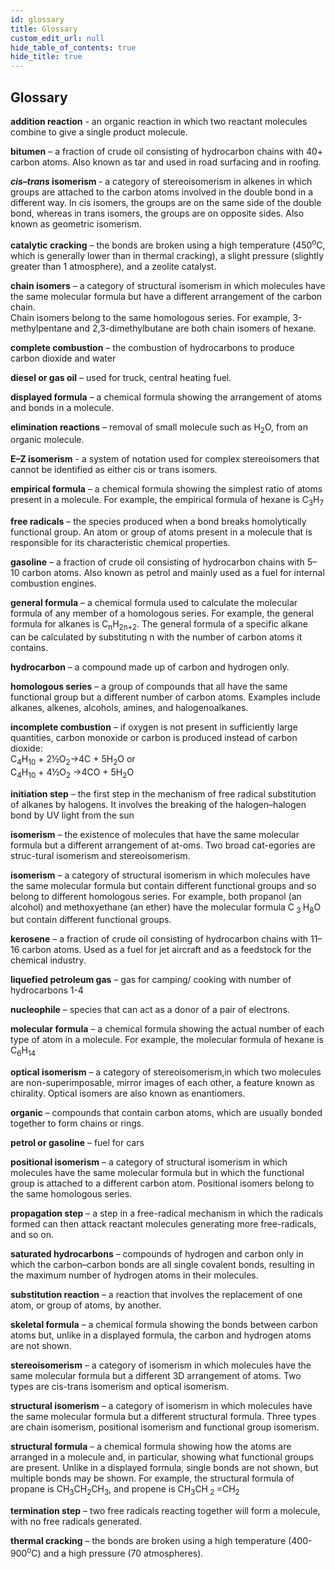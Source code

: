 ```yaml
---
id: glossary
title: Glossary
custom_edit_url: null
hide_table_of_contents: true
hide_title: true
---
```



## Glossary

<p>
  <strong>addition reaction</strong>
  <AudioButton url="/media/117.22a3c4db.mp3" /> - an organic reaction in which two
  reactant molecules combine to give a single product molecule.
</p>
<p>
  <strong>bitumen</strong>
  <AudioButton url="/media/118.51bcc907.mp3" /> – a fraction of crude oil consisting
  of hydrocarbon chains with 40+ carbon atoms. Also known as tar and used in road
  surfacing and in roofing.
</p>
<p>
  <strong>
    <em>cis–trans</em> isomerism
  </strong>
  <AudioButton url="/media/119.fe269958.mp3" /> - a category of stereoisomerism in
  alkenes in which groups are attached to the carbon atoms involved in the double
  bond in a different way. In cis isomers, the groups are on the same side of the
  double bond, whereas in trans isomers, the groups are on opposite sides. Also known
  as geometric isomerism.
</p>
<p>
  <strong>catalytic cracking</strong>
  <AudioButton url="/media/120.3d56cf5b.mp3" /> – the bonds are broken using a high
  temperature (450<sup>o</sup>C, which is generally lower than in thermal cracking),
  a slight pressure (slightly greater than 1 atmosphere), and a zeolite catalyst.
</p>
<p>
  <strong>chain isomers</strong>
  <AudioButton url="/media/121.8aef396f.mp3" /> – a category of structural isomerism
  in which molecules have the same molecular formula but have a different arrangement
  of the carbon chain.
  <br />
  Chain isomers belong to the same homologous series. For example, 3-methylpentane
  and 2,3-dimethylbutane are both chain isomers of hexane.
</p>
<p>
  <strong>complete combustion</strong>
  <AudioButton url="/media/122.2e0b93ee.mp3" /> – the combustion of hydrocarbons
  to produce carbon dioxide and water
</p>
<p>
  <strong>diesel or gas oil</strong>
  <AudioButton url="/media/123.dab80e4e.mp3" /> – used for truck, central heating
  fuel.
</p>
<p>
  <strong>displayed formula</strong>
  <AudioButton url="/media/124.53971b2c.mp3" /> – a chemical formula showing the
  arrangement of atoms and bonds in a molecule.
</p>
<p>
  <strong>elimination reactions</strong>
  <AudioButton url="/media/125.fc960418.mp3" /> – removal of small molecule such
  as H<sub>2</sub>O, from an organic molecule.
</p>
<p>
  <strong>E–Z isomerism</strong>
  <AudioButton url="/media/126.308d08b0.mp3" /> - a system of notation used for complex
  stereoisomers that cannot be identified as either cis or trans isomers.
</p>
<p>
  <strong>empirical formula</strong>
  <AudioButton url="/media/127.4dd37be1.mp3" /> – a chemical formula showing the
  simplest ratio of atoms present in a molecule. For example, the empirical formula
  of hexane is C<sub>3</sub>H<sub>7</sub>
</p>
<p>
  <strong>free radicals</strong>
  <AudioButton url="/media/128.967f88f0.mp3" /> – the species produced when a bond
  breaks homolytically functional group. An atom or group of atoms present in a molecule
  that is responsible for its characteristic chemical properties.
</p>
<p>
  <strong>gasoline</strong>
  <AudioButton url="/media/129.d57f8012.mp3" /> – a fraction of crude oil consisting
  of hydrocarbon chains with 5–10 carbon atoms. Also known as petrol and mainly used
  as a fuel for internal combustion engines.
</p>
<p>
  <strong>general formula</strong>
  <AudioButton url="/media/130.cd546ddb.mp3" /> – a chemical formula used to calculate
  the molecular formula of any member of a homologous series. For example, the general
  formula for alkanes is C<sub>n</sub>H<sub>2n+2</sub>. The general formula of a
  specific alkane can be calculated by substituting n with the number of carbon atoms
  it contains.
</p>
<p>
  <strong>hydrocarbon</strong>
  <AudioButton url="/media/131.359ec07c.mp3" /> – a compound made up of carbon and
  hydrogen only.
</p>
<p>
  <strong>homologous series</strong>
  <AudioButton url="/media/132.49d3a316.mp3" /> – a group of compounds that all have
  the same functional group but a different number of carbon atoms. Examples include
  alkanes, alkenes, alcohols, amines, and halogenoalkanes.
</p>
<p>
  <strong>incomplete combustion</strong>
  <AudioButton url="/media/133.4f0d0e99.mp3" /> – if oxygen is not present in sufficiently
  large quantities, carbon monoxide or carbon is produced instead of carbon dioxide:
  <br />C<sub>4</sub>H<sub>10</sub> + 2½O<sub>2</sub>→4C + 5H<sub>2</sub>O or
  <br />C<sub>4</sub>H<sub>10</sub> + 4½O<sub>2</sub> →4CO + 5H<sub>2</sub>O
</p>
<p>
  <strong>initiation step</strong>
  <AudioButton url="/media/134.0e142a40.mp3" /> – the first step in the mechanism
  of free radical substitution of alkanes by halogens. It involves the breaking of
  the halogen–halogen bond by UV light from the sun
</p>
<p>
  <strong>isomerism</strong>
  <AudioButton url="/media/135.d1a41022.mp3" /> – the existence of molecules that
  have the same molecular formula but a different arrangement of at-oms. Two broad
  cat-egories are struc-tural isomerism and stereoisomerism.
</p>
<p>
  <strong>isomerism</strong>
  <AudioButton url="/media/136.fa24fc0f.mp3" /> – a category of structural isomerism
  in which molecules have the same molecular formula but contain different functional
  groups and so belong to different homologous series. For example, both propanol
  (an alcohol) and methoxyethane (an ether) have the molecular formula C<sub>
    3
  </sub>H<sub>8</sub>O but contain different functional groups.
</p>
<p>
  <strong>kerosene</strong>
  <AudioButton url="/media/137.256e4020.mp3" /> – a fraction of crude oil consisting
  of hydrocarbon chains with 11–16 carbon atoms. Used as a fuel for jet aircraft
  and as a feedstock for the chemical industry.
</p>
<p>
  <strong>liquefied petroleum gas</strong>
  <AudioButton url="/media/138.dcc2b9e6.mp3" /> – gas for camping/ cooking with number
  of hydrocarbons 1-4
</p>
<p>
  <strong>nucleophile</strong>
  <AudioButton url="/media/140.63e6c1ca.mp3" /> – species that can act as a donor
  of a pair of electrons.
</p>
<p>
  <strong>molecular formula</strong>
  <AudioButton url="/media/139.48204af5.mp3" /> – a chemical formula showing the
  actual number of each type of atom in a molecule. For example, the molecular formula
  of hexane is C<sub>6</sub>H<sub>14</sub>
</p>
<p>
  <strong>optical isomerism</strong>
  <AudioButton url="/media/141.940c12ad.mp3" /> – a category of stereoisomerism,in
  which two molecules are non-superimposable, mirror images of each other, a feature
  known as chirality. Optical isomers are also known as enantiomers.
</p>
<p>
  <strong>organic</strong>
  <AudioButton url="/media/142.516fd946.mp3" /> – compounds that contain carbon atoms,
  which are usually bonded together to form chains or rings.
</p>
<p>
  <strong>petrol or gasoline</strong>
  <AudioButton url="/media/143.ef9cc870.mp3" /> – fuel for cars
</p>
<p>
  <strong>positional isomerism</strong>
  <AudioButton url="/media/144.124ccdc4.mp3" /> – a category of structural isomerism
  in which molecules have the same molecular formula but in which the functional
  group is attached to a different carbon atom. Positional isomers belong to the
  same homologous series.
</p>
<p>
  <strong>propagation step</strong>
  <AudioButton url="/media/145.6a947116.mp3" /> – a step in a free-radical mechanism
  in which the radicals formed can then attack reactant molecules generating more
  free-radicals, and so on.
</p>
<p>
  <strong>saturated hydrocarbons</strong>
  <AudioButton url="/media/146.6dec93e6.mp3" /> – compounds of hydrogen and carbon
  only in which the carbon–carbon bonds are all single covalent bonds, resulting
  in the maximum number of hydrogen atoms in their molecules.
</p>
<p>
  <strong>substitution reaction</strong>
  <AudioButton url="/media/147.333ad43a.mp3" /> – a reaction that involves the replacement
  of one atom, or group of atoms, by another.
</p>
<p>
  <strong>skeletal formula</strong>
  <AudioButton url="/media/148.975a806a.mp3" /> – a chemical formula showing the
  bonds between carbon atoms but, unlike in a displayed formula, the carbon and hydrogen
  atoms are not shown.
</p>
<p>
  <strong>stereoisomerism</strong>
  <AudioButton url="/media/149.d669b499.mp3" /> – a category of isomerism in which
  molecules have the same molecular formula but a different 3D arrangement of atoms.
  Two types are cis-trans isomerism and optical isomerism.
</p>
<p>
  <strong>structural isomerism</strong>
  <AudioButton url="/media/150.96838ec4.mp3" /> – a category of isomerism in which
  molecules have the same molecular formula but a different structural formula. Three
  types are chain isomerism, positional isomerism and functional group isomerism.
</p>
<p>
  <strong>structural formula</strong>
  <AudioButton url="/media/151.eebe68ae.mp3" /> – a chemical formula showing how
  the atoms are arranged in a molecule and, in particular, showing what functional
  groups are present. Unlike in a displayed formula, single bonds are not shown,
  but multiple bonds may be shown. For example, the structural formula of propane
  is CH<sub>3</sub>CH<sub>2</sub>CH<sub>3</sub>, and propene is CH<sub>3</sub>CH<sub>
    2
  </sub>=CH<sub>2</sub>
</p>
<p>
  <strong>termination step</strong>
  <AudioButton url="/media/152.218bae9a.mp3" /> – two free radicals reacting together
  will form a molecule, with no free radicals generated.
</p>
<p>
  <strong>thermal cracking</strong>
  <AudioButton url="/media/153.dc445f09.mp3" /> – the bonds are broken using a high
  temperature (400-900<sup>o</sup>C) and a high pressure (70 atmospheres).
</p>
